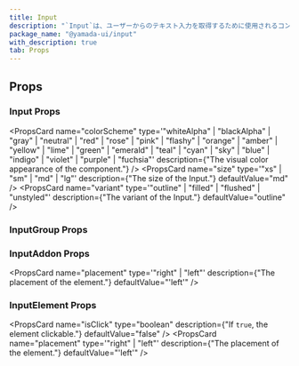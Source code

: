 ```yaml
---
title: Input
description: "`Input`は、ユーザーからのテキスト入力を取得するために使用されるコンポーネントです。"
package_name: "@yamada-ui/input"
with_description: true
tab: Props
---
```


## Props

### Input Props

<PropsCard
  name="colorScheme"
  type='"whiteAlpha" | "blackAlpha" | "gray" | "neutral" | "red" | "rose" | "pink" | "flashy" | "orange" | "amber" | "yellow" | "lime" | "green" | "emerald" | "teal" | "cyan" | "sky" | "blue" | "indigo" | "violet" | "purple" | "fuchsia"'
  description={"The visual color appearance of the component."}
/>
<PropsCard
  name="size"
  type='"xs" | "sm" | "md" | "lg"'
  description={"The size of the Input."}
  defaultValue="md"
/>
<PropsCard
  name="variant"
  type='"outline" | "filled" | "flushed" | "unstyled"'
  description={"The variant of the Input."}
  defaultValue="outline"
/>

### InputGroup Props

### InputAddon Props

<PropsCard
  name="placement"
  type='"right" | "left"'
  description={"The placement of the element."}
  defaultValue="'left'"
/>

### InputElement Props

<PropsCard
  name="isClick"
  type="boolean"
  description={"If `true`, the element clickable."}
  defaultValue="false"
/>
<PropsCard
  name="placement"
  type='"right" | "left"'
  description={"The placement of the element."}
  defaultValue="'left'"
/>
